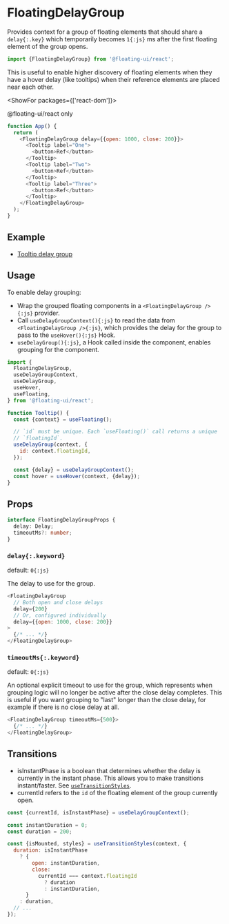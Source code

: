<PageCard>

# FloatingDelayGroup

Provides context for a group of floating elements that should
share a `delay{:.key}` which temporarily becomes `1{:js}` ms
after the first floating element of the group opens.

```js
import {FloatingDelayGroup} from '@floating-ui/react';
```

This is useful to enable higher discovery of floating elements
when they have a hover delay (like tooltips) when their reference
elements are placed near each other.

<ShowFor packages={['react-dom']}>

<PackageLimited>@floating-ui/react only</PackageLimited>

</ShowFor>

</PageCard>

```js
function App() {
  return (
    <FloatingDelayGroup delay={{open: 1000, close: 200}}>
      <Tooltip label="One">
        <button>Ref</button>
      </Tooltip>
      <Tooltip label="Two">
        <button>Ref</button>
      </Tooltip>
      <Tooltip label="Three">
        <button>Ref</button>
      </Tooltip>
    </FloatingDelayGroup>
  );
}
```

## Example

- [Tooltip delay group](https://codesandbox.io/s/clever-aryabhata-yq3xyc?file=/src/Group.tsx)

## Usage

To enable delay grouping:

- Wrap the grouped floating components in a
  `<FloatingDelayGroup />{:js}` provider.
- Call `useDelayGroupContext(){:js}` to read the data from
  `<FloatingDelayGroup />{:js}`, which provides the
    <WordHighlight id='a'>delay</WordHighlight> for the group to
pass to the `useHover(){:js}` Hook.
- `useDelayGroup(){:js}`, a Hook called inside the component,
  enables grouping for the component.

```js /delay/#a
import {
  FloatingDelayGroup,
  useDelayGroupContext,
  useDelayGroup,
  useHover,
  useFloating,
} from '@floating-ui/react';

function Tooltip() {
  const {context} = useFloating();

  // `id` must be unique. Each `useFloating()` call returns a unique
  // `floatingId`.
  useDelayGroup(context, {
    id: context.floatingId,
  });

  const {delay} = useDelayGroupContext();
  const hover = useHover(context, {delay});
}
```

## Props

```ts
interface FloatingDelayGroupProps {
  delay: Delay;
  timeoutMs?: number;
}
```

### `delay{:.keyword}`

<Required />

default: `0{:js}`

The delay to use for the group.

```js
<FloatingDelayGroup
  // Both open and close delays
  delay={200}
  // Or, configured individually
  delay={{open: 1000, close: 200}}
>
  {/* ... */}
</FloatingDelayGroup>
```

### `timeoutMs{:.keyword}`

default: `0{:js}`

An optional explicit timeout to use for the group, which
represents when grouping logic will no longer be active after the
close delay completes. This is useful if you want grouping to
"last" longer than the close delay, for example if there is no
close delay at all.

```js
<FloatingDelayGroup timeoutMs={500}>
  {/* ... */}
</FloatingDelayGroup>
```

## Transitions

- <WordHighlight id="a">isInstantPhase</WordHighlight> is a boolean
  that determines whether the delay is currently in the instant phase.
  This allows you to make transitions instant/faster. See [`useTransitionStyles`](/docs/useTransition#usetransitionstyles).
- <WordHighlight id="b">currentId</WordHighlight> refers to the `id`
  of the floating element of the group currently open.

```js /isInstantPhase/#a /currentId/#b
const {currentId, isInstantPhase} = useDelayGroupContext();

const instantDuration = 0;
const duration = 200;

const {isMounted, styles} = useTransitionStyles(context, {
  duration: isInstantPhase
    ? {
        open: instantDuration,
        close:
          currentId === context.floatingId
            ? duration
            : instantDuration,
      }
    : duration,
  // ...
});
```
